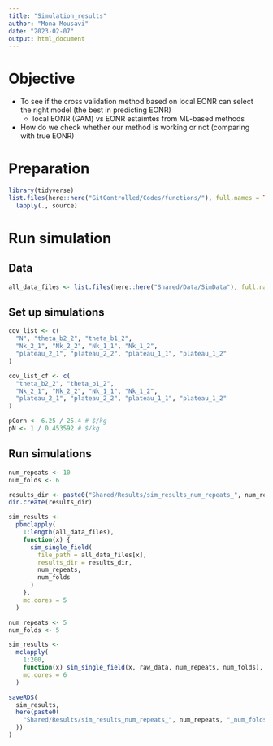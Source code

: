 ```yaml
---
title: "Simulation_results"
author: "Mona Mousavi"
date: "2023-02-07"
output: html_document
---
```


# Objective 

+ To see if the cross validation method based on local EONR can select the right model (the best in predicting EONR)
  - local EONR (GAM) vs EONR estaimtes from ML-based methods
+ How do we check whether our method is working or not (comparing with true EONR)

# Preparation

```r
library(tidyverse)
list.files(here::here("GitControlled/Codes/functions/"), full.names = TRUE) %>%
  lapply(., source)
```

# Run simulation

## Data

```r
all_data_files <- list.files(here::here("Shared/Data/SimData"), full.names = TRUE)
```

## Set up simulations

```r
cov_list <- c(
  "N", "theta_b2_2", "theta_b1_2",
  "Nk_2_1", "Nk_2_2", "Nk_1_1", "Nk_1_2",
  "plateau_2_1", "plateau_2_2", "plateau_1_1", "plateau_1_2"
)

cov_list_cf <- c(
  "theta_b2_2", "theta_b1_2",
  "Nk_2_1", "Nk_2_2", "Nk_1_1", "Nk_1_2",
  "plateau_2_1", "plateau_2_2", "plateau_1_1", "plateau_1_2"
)

pCorn <- 6.25 / 25.4 # $/kg
pN <- 1 / 0.453592 # $/kg
```

## Run simulations
```r
num_repeats <- 10
num_folds <- 6

results_dir <- paste0("Shared/Results/sim_results_num_repeats_", num_repeats, "_num_folds", num_folds)
dir.create(results_dir)

sim_results <-
  pbmclapply(
    1:length(all_data_files),
    function(x) {
      sim_single_field(
        file_path = all_data_files[x],
        results_dir = results_dir,
        num_repeats,
        num_folds
      )
    },
    mc.cores = 5
  )

```

```r
num_repeats <- 5
num_folds <- 5

sim_results <-
  mclapply(
    1:200,
    function(x) sim_single_field(x, raw_data, num_repeats, num_folds),
    mc.cores = 6
  )

saveRDS(
  sim_results,
  here(paste0(
    "Shared/Results/sim_results_num_repeats_", num_repeats, "_num_folds", num_folds, ".rds"
  ))
)
```